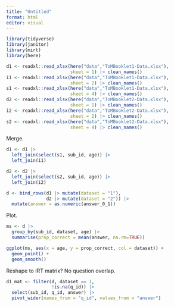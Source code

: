 ```yaml
---
title: "Untitled"
format: html
editor: visual
---
```


```r
library(tidyverse)
library(janitor)
library(mirt)
library(here)
```

```r
d1 <- readxl::read_xlsx(here("data","ToMBooklet1-Data.xlsx"), 
                        sheet = 1) |> clean_names()
i1 <- readxl::read_xlsx(here("data","ToMBooklet1-Data.xlsx"), 
                        sheet = 2) |> clean_names()
s1 <- readxl::read_xlsx(here("data","ToMBooklet1-Data.xlsx"), 
                        sheet = 4) |> clean_names()
d2 <- readxl::read_xlsx(here("data","ToMBooklet2-Data.xlsx"), 
                        sheet = 1) |> clean_names()
i2 <- readxl::read_xlsx(here("data","ToMBooklet2-Data.xlsx"), 
                        sheet = 2) |> clean_names()
s2 <- readxl::read_xlsx(here("data","ToMBooklet2-Data.xlsx"), 
                        sheet = 4) |> clean_names()
```

Merge.

```r
d1 <- d1 |>
  left_join(select(s1, sub_id, age)) |>
  left_join(i1)

d2 <- d2 |>
  left_join(select(s2, sub_id, age)) |>
  left_join(i2)

d <- bind_rows(d1 |> mutate(dataset = "1"),
               d2 |> mutate(dataset = "2")) |>
  mutate(answer = as.numeric(answer_0_1)) 
```

Plot. 

```r
ms <- d |>
  group_by(sub_id, dataset, age) |>
  summarise(prop_correct = mean(answer, na.rm=TRUE)) 

ggplot(ms, aes(x = age, y = prop_correct, col = dataset)) + 
  geom_point() +
  geom_smooth() 
```

Reshape to IRT matrix? No question overlap. 

```r
d1_mat <- filter(d, dataset == 1, 
                 !is.na(q_id)) |>
  select(sub_id, q_id, answer) |>
  pivot_wider(names_from = "q_id", values_from = "answer")


```


